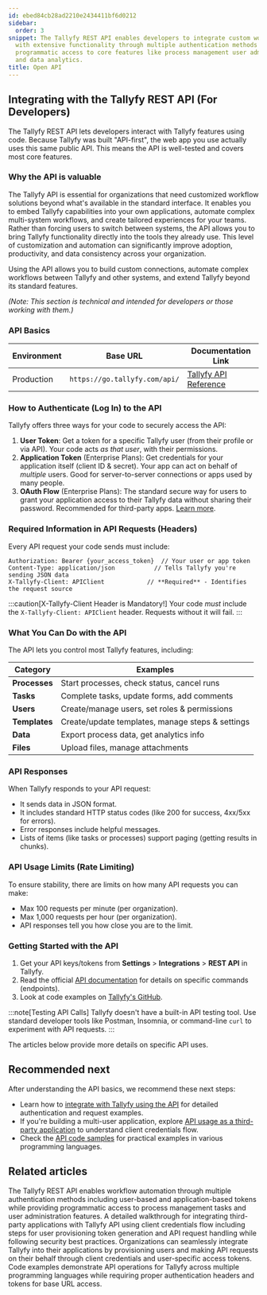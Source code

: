 ```yaml
---
id: ebed84cb28ad2210e2434411bf6d0212
sidebar:
  order: 3
snippet: The Tallyfy REST API enables developers to integrate custom workflow solutions
  with extensive functionality through multiple authentication methods while providing
  programmatic access to core features like process management user administration
  and data analytics.
title: Open API
---
```


## Integrating with the Tallyfy REST API (For Developers)

The Tallyfy REST API lets developers interact with Tallyfy features using code. Because Tallyfy was built "API-first", the web app you use actually uses this same public API. This means the API is well-tested and covers most core features.

### Why the API is valuable

The Tallyfy API is essential for organizations that need customized workflow solutions beyond what's available in the standard interface. It enables you to embed Tallyfy capabilities into your own applications, automate complex multi-system workflows, and create tailored experiences for your teams. Rather than forcing users to switch between systems, the API allows you to bring Tallyfy functionality directly into the tools they already use. This level of customization and automation can significantly improve adoption, productivity, and data consistency across your organization.

Using the API allows you to build custom connections, automate complex workflows between Tallyfy and other systems, and extend Tallyfy beyond its standard features.

*(Note: This section is technical and intended for developers or those working with them.)*

### API Basics

| Environment | Base URL                  | Documentation Link                     |
|-------------|---------------------------|----------------------------------------|
| Production  | `https://go.tallyfy.com/api/` | [Tallyfy API Reference](https://go.tallyfy.com/api/) |

### How to Authenticate (Log In) to the API

Tallyfy offers three ways for your code to securely access the API:

1. **User Token**: Get a token for a specific Tallyfy user (from their profile or via API). Your code acts *as that user*, with their permissions.
2. **Application Token** (Enterprise Plans): Get credentials for your application itself (client ID & secret). Your app can act on behalf of *multiple* users. Good for server-to-server connections or apps used by many people.
3. **OAuth Flow** (Enterprise Plans): The standard secure way for users to grant your application access to their Tallyfy data without sharing their password. Recommended for third-party apps. [Learn more](/products/pro/integrations/open-api/oauth-authorization-flow/).

### Required Information in API Requests (Headers)

Every API request your code sends must include:

```
Authorization: Bearer {your_access_token}  // Your user or app token
Content-Type: application/json           // Tells Tallyfy you're sending JSON data
X-Tallyfy-Client: APIClient            // **Required** - Identifies the request source
```

:::caution[X-Tallyfy-Client Header is Mandatory!]
Your code *must* include the `X-Tallyfy-Client: APIClient` header. Requests without it will fail.
:::

### What You Can Do with the API

The API lets you control most Tallyfy features, including:

| Category              | Examples                                                |
|-----------------------|---------------------------------------------------------|
| **Processes**         | Start processes, check status, cancel runs              |
| **Tasks**             | Complete tasks, update forms, add comments              |
| **Users**             | Create/manage users, set roles & permissions            |
| **Templates**         | Create/update templates, manage steps & settings        |
| **Data**              | Export process data, get analytics info                 |
| **Files**             | Upload files, manage attachments                        |

### API Responses

When Tallyfy responds to your API request:
- It sends data in JSON format.
- It includes standard HTTP status codes (like 200 for success, 4xx/5xx for errors).
- Error responses include helpful messages.
- Lists of items (like tasks or processes) support paging (getting results in chunks).

### API Usage Limits (Rate Limiting)

To ensure stability, there are limits on how many API requests you can make:

- Max 100 requests per minute (per organization).
- Max 1,000 requests per hour (per organization).
- API responses tell you how close you are to the limit.

### Getting Started with the API

1. Get your API keys/tokens from **Settings** > **Integrations** > **REST API** in Tallyfy.
2. Read the official [API documentation](https://go.tallyfy.com/api/) for details on specific commands (endpoints).
3. Look at code examples on [Tallyfy's GitHub](https://github.com/tallyfy/api-support/).

:::note[Testing API Calls]
Tallyfy doesn't have a built-in API testing tool. Use standard developer tools like Postman, Insomnia, or command-line `curl` to experiment with API requests.
:::

The articles below provide more details on specific API uses.


<PageTree />

## Recommended next

After understanding the API basics, we recommend these next steps:

- Learn how to [integrate with Tallyfy using the API](/products/pro/integrations/open-api/how-to-integrate-with-tallyfy-using-api/) for detailed authentication and request examples.
- If you're building a multi-user application, explore [API usage as a third-party application](/products/pro/integrations/open-api/access-api-as-a-third-party-application-instead-of-a-user/) to understand client credentials flow.
- Check the [API code samples](/products/pro/integrations/open-api/code-samples/) for practical examples in various programming languages.


## Related articles
<CardGrid>
<LinkTitleCard header="<b>Open Api > Integrate with Tallyfy using the API</b>" href="/products/pro/integrations/open-api/how-to-integrate-with-tallyfy-using-api/" > The Tallyfy REST API enables workflow automation through multiple authentication methods including user-based and application-based tokens while providing programmatic access to process management tasks and user administration features. </LinkTitleCard>
<LinkTitleCard header="<b>Open Api > API usage as a third-party application instead of a user</b>" href="/products/pro/integrations/open-api/access-api-as-a-third-party-application-instead-of-a-user/" > A detailed walkthrough for integrating third-party applications with Tallyfy API using client credentials flow including steps for user provisioning token generation and API request handling while following security best practices. </LinkTitleCard>
<LinkTitleCard header="<b>Open Api > API usage as a third-party application instead of a user</b>" href="/products/pro/integrations/open-api/access-api-as-a-third-party-application-instead-of-a-user/" > Organizations can seamlessly integrate Tallyfy into their applications by provisioning users and making API requests on their behalf through client credentials and user-specific access tokens. </LinkTitleCard>
<LinkTitleCard header="<b>Open Api > API code samples</b>" href="/products/pro/integrations/open-api/code-samples/" > Code examples demonstrate API operations for Tallyfy across multiple programming languages while requiring proper authentication headers and tokens for base URL access. </LinkTitleCard>
</CardGrid>